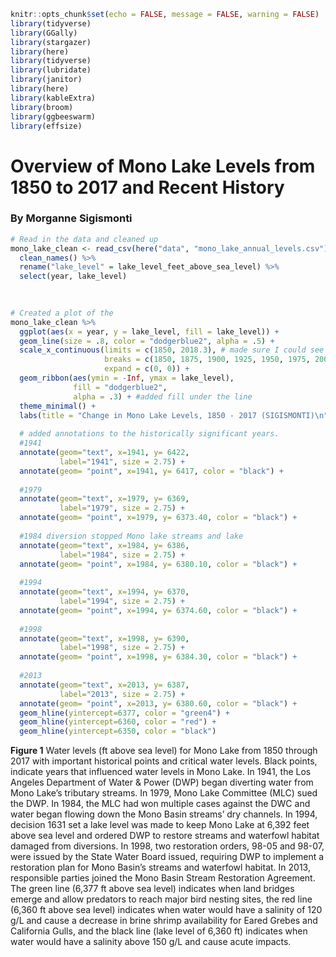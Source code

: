 
```r
knitr::opts_chunk$set(echo = FALSE, message = FALSE, warning = FALSE)
library(tidyverse)
library(GGally)
library(stargazer)
library(here)
library(tidyverse)
library(lubridate)
library(janitor)
library(here)
library(kableExtra)
library(broom)
library(ggbeeswarm)
library(effsize)

```

# Overview of Mono Lake Levels from 1850 to 2017 and Recent History
### By Morganne Sigismonti
```r
# Read in the data and cleaned up
mono_lake_clean <- read_csv(here("data", "mono_lake_annual_levels.csv"), skip = 5) %>%
  clean_names() %>% 
  rename("lake_level" = lake_level_feet_above_sea_level) %>%
  select(year, lake_level)
  
 
```

```r
# Created a plot of the 
mono_lake_clean %>%
  ggplot(aes(x = year, y = lake_level, fill = lake_level)) +
  geom_line(size = .8, color = "dodgerblue2", alpha = .5) +
  scale_x_continuous(limits = c(1850, 2018.3), # made sure I could see 2017 in the graph
                     breaks = c(1850, 1875, 1900, 1925, 1950, 1975, 2000, 2017), #years I want the graph to display
                     expand = c(0, 0)) +
  geom_ribbon(aes(ymin = -Inf, ymax = lake_level),
              fill = "dodgerblue2",
              alpha = .3) + #added fill under the line 
  theme_minimal() +
  labs(title = "Change in Mono Lake Levels, 1850 - 2017 (SIGISMONTI)\n",x = "\nYear", y = "Lake Level (ft above sea level)\n") +
  
  # added annotations to the historically significant years.
  #1941
  annotate(geom="text", x=1941, y= 6422,
           label="1941", size = 2.75) +
  annotate(geom= "point", x=1941, y= 6417, color = "black") +
  
  #1979
  annotate(geom="text", x=1979, y= 6369,
           label="1979", size = 2.75) +
  annotate(geom= "point", x=1979, y= 6373.40, color = "black") +
  
  #1984 diversion stopped Mono lake streams and lake 
  annotate(geom="text", x=1984, y= 6386,
           label="1984", size = 2.75) +
  annotate(geom= "point", x=1984, y= 6380.10, color = "black") +
  
  #1994
  annotate(geom="text", x=1994, y= 6370,
           label="1994", size = 2.75) +
  annotate(geom= "point", x=1994, y= 6374.60, color = "black") +
  
  #1998
  annotate(geom="text", x=1998, y= 6390,
           label="1998", size = 2.75) +
  annotate(geom= "point", x=1998, y= 6384.30, color = "black") +
  
  #2013
  annotate(geom="text", x=2013, y= 6387,
           label="2013", size = 2.75) +
  annotate(geom= "point", x=2013, y= 6380.60, color = "black") +
  geom_hline(yintercept=6377, color = "green4") +
  geom_hline(yintercept=6360, color = "red") +
  geom_hline(yintercept=6350, color = "black")


```

**Figure 1** Water levels (ft above sea level) for Mono Lake from 1850 through 2017 with important historical points and critical water levels. Black points, indicate years that influenced water levels in Mono Lake. In 1941, the Los Angeles Department of Water & Power (DWP) began diverting water from Mono Lake’s tributary streams. In 1979, Mono Lake Committee (MLC) sued the DWP. In 1984, the MLC had won multiple cases against the DWC and water began flowing down the Mono Basin streams’ dry channels. In 1994, decision 1631 set a lake level was made to keep Mono Lake at 6,392 feet above sea level and ordered DWP to restore streams and waterfowl habitat damaged from diversions. In 1998, two restoration orders, 98-05 and 98-07, were issued by the State Water Board issued, requiring DWP to implement a restoration plan for Mono Basin's streams and waterfowl habitat. In 2013, responsible parties joined the Mono Basin Stream Restoration Agreement. The green line (6,377 ft above sea level) indicates when land bridges emerge and allow predators to reach major bird nesting sites, the red line (6,360 ft above sea level) indicates when water would have a salinity of 120 g/L and cause a decrease in brine shrimp availability for Eared Grebes and California Gulls, and the black line (lake level of 6,360 ft) indicates when water would have a salinity above 150 g/L and cause acute impacts.
